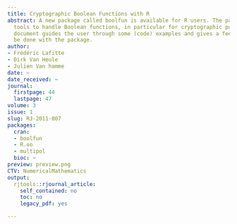 ```yaml
---
title: Cryptographic Boolean Functions with R
abstract: A new package called boolfun is available for R users. The package provides
  tools to handle Boolean functions, in particular for cryptographic purposes. This
  document guides the user through some (code) examples and gives a feel of what can
  be done with the package.
author:
- Frédéric Lafitte
- Dirk Van Heule
- Julien Van hamme
date: ~
date_received: ~
journal:
  firstpage: 44
  lastpage: 47
volume: 3
issue: 1
slug: RJ-2011-007
packages:
  cran:
  - boolfun
  - R.oo
  - multipol
  bioc: ~
preview: preview.png
CTV: NumericalMathematics
output:
  rjtools::rjournal_article:
    self_contained: no
    toc: no
    legacy_pdf: yes

---
```

